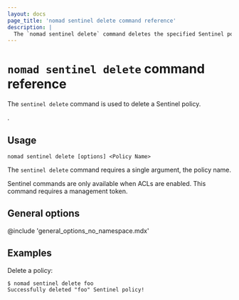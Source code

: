 ```yaml
---
layout: docs
page_title: 'nomad sentinel delete command reference'
description: |
  The `nomad sentinel delete` command deletes the specified Sentinel policy in Nomad Enterprise.
---
```


# `nomad sentinel delete` command reference

The `sentinel delete` command is used to delete a Sentinel policy.

<EnterpriseAlert product="nomad"/>.

## Usage

```plaintext
nomad sentinel delete [options] <Policy Name>
```

The `sentinel delete` command requires a single argument, the policy name.

Sentinel commands are only available when ACLs are enabled. This command
requires a management token.

## General options

@include 'general_options_no_namespace.mdx'

## Examples

Delete a policy:

```shell-session
$ nomad sentinel delete foo
Successfully deleted "foo" Sentinel policy!
```
